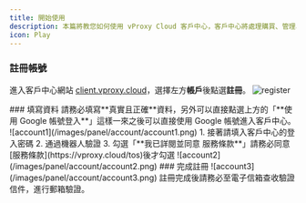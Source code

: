 ```yaml
---
title: 開始使用
description: 本篇將教您如何使用 vProxy Cloud 客戶中心，客戶中心將處理購買、管理、續約、升級的功能，因此使用服務前需要註冊客戶中心的帳號。
icon: Play
---
```



<Steps>
<Step>
 
### 註冊帳號
進入客戶中心網站 [client.vproxy.cloud](https://client.vproxy.cloud/)，選擇左方**帳戶**後點選**註冊**。
![register](/images/panel/account/register.png)

</Step>
<Step>
### 填寫資料
請務必填寫**真實且正確**資料，另外可以直接點選上方的「**使用 Google 帳號登入**」這樣一來之後可以直接使用 Google 帳號進入客戶中心。
![account1](/images/panel/account/account1.png)

</Step>
<Step>
1. 接著請填入客戶中心的登入密碼
2. 通過機器人驗證
3. 勾選「**我已詳閱並同意 服務條款**」請務必同意[服務條款](https://vproxy.cloud/tos)後才勾選
![account2](/images/panel/account/account2.png)
</Step>
<Step>
### 完成註冊
![account3](/images/panel/account/account3.png)

<Callout title="注意" type="warn">
	註冊完成後請務必至電子信箱查收驗證信件，進行郵箱驗證。
</Callout>
</Step>
</Steps>